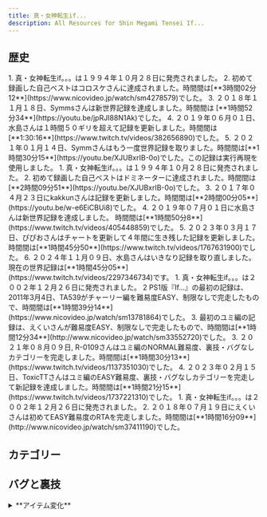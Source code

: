 ```yaml
---
title: 真・女神転生if...
description: All Resources for Shin Megami Tensei If...
---
```



<DocsHero 
    content="真・女神転生If...』は『真・女神転生』シリーズの3作目で、『SMT2』エンジンを拡張して開発され、学園舞台や、エンディングで人間のパートナーを選べることなどから、『ペルソナ』シリーズの前身とされている。"
    srcUrl={cover}
    alt="Shin Megami Tensei If... Cover"
/>

<LinkCard title="ランキング" href="https://www.speedrun.com/ja-JP/smtif" description="投稿されたRTA動画を観るようにSpeedrun.comへ"/>

## 歴史 

<Tabs>
    <TabItem label="SFC版 - ユミ">
        <Steps>
            1. 真・女神転生if。。。は１９９４年１０月２８日に発売されました。
            2. 初めて録画した自己ベストはコロスケさんに達成されました。時間間は[**3時間02分12**](https://www.nicovideo.jp/watch/sm4278579)でした。
            3. ２０１８年１１月１８日、Symmsさんは新世界記録を達成しました。時間間は [**1時間52分34**](https://youtu.be/jpRJI88N1Ak)でした。
            4. ２０１９年０６月０１日、水島さんは１時間５０ギリを超えて記録を更新しました。時間間は[**1:30:16**](https://www.twitch.tv/videos/382656890)でした。
            5. ２０２１年０１月１４日、Symmさんはもう一度世界記録を取りました。時間間は[**1時間30分15**](https://youtu.be/XJUBxrIB-0o)でした。この記録は実行再現を使用しました。
        </Steps>
    </TabItem>
    <TabItem label="SFC版 - アキラ">
        <Steps>
            1. 真・女神転生if。。。は１９９４年１０月２８日に発売されました。
            2. 初めて録画した自己ベストはドミネーターに達成されました。時間間は[**2時間09分51**](https://youtu.be/XJUBxrIB-0o)でした。
            3. ２０１７年０４月２３日にkakkunさんは記録を更新しました。時間間は[**2時間00分05**](https://youtu.be/w-e6EiCBUi8)でした。
            4. ２０１９年０７月０１日に水島さんは新世界記録を達成しました。 時間間は[**1時間50分8**](https://www.twitch.tv/videos/405448859)でした。
            5. ２０２３年０３月１７日、ぴぴおさんはチャートを更新して４年間に生き残した記録を更新しました。時間間は[**1時間45分50**](https://www.twitch.tv/videos/1767631900)でした。
            6. ２０２４年１１月０９日、水島さんはいきなり記録を取り直しました。現在の世界記録は[**1時間45分05**](https://www.twitch.tv/videos/2297346734)です。
        </Steps>
    </TabItem>
    <TabItem label="PS版 - ユミ">
        <Steps>
            1. 真・女神転生if。。。は２００２年１２月２６日に発売されました。
            2  PS1版『If...』の最初の記録は、2011年3月4日、TA539がチャーリー編を難易度EASY、制限なしで完走したもので、時間間は[**1時間39分14**](https://www.nicovideo.jp/watch/sm13781864)でした。
            3. 最初のユミ編の記録は、えくいさんが難易度EASY、制限なしで完走したもので、時間間は[**1時間12分34**](http://www.nicovideo.jp/watch/sm33552720)でした。
            3. ２０２１年０８月０９日, R-0109さんはユミ編のNORMAL難易度、裏技・バグなしカテゴリーを完走しました。時間間は[**1時間30分13**](https://www.twitch.tv/videos/1137351030)でした。
            4. ２０２３年０２月１５日、ToxicTTさんはユミ編のEASY難易度、裏技・バグなしカテゴリーを完走して新記録を達成しました。時間間は[**1時間21分15**](https://www.twitch.tv/videos/1737221310)でした。
        </Steps>
    </TabItem>
    <TabItem label="PS版 - アキラ">
        <Steps>
            1. 真・女神転生if。。。は２００２年１２月２６日に発売されました。
            2. ２０１８年０７月１９日にえくいさんは初めてEASY難易度のRTAを完走しました。時間間は[**1時間16分09**](http://www.nicovideo.jp/watch/sm37411190)でした。
        </Steps>
    </TabItem>
</Tabs>

## カテゴリー

<CardGrid>
    <Card title="ユミ編"></Card>
    <Card title="レイコ編"></Card>
    <Card title="チャーリー編"></Card>
    <Card title="アキラ編"></Card>
    <Card title="全パートナー"></Card>
    <Card title="Any%/Major Glitch"></Card>
</CardGrid>

## バグと裏技
<Tabs>
    <TabItem label="SFC版">
        <details>
        <summary>**アイテム変化**</summary>

        詳しく説明は[こちら](https://ゆめのしま.jp/shinif/shinif_waza.html)。
        この裏技はAny％で使われます。
        </details>

        <details>
        <summary>**デバッグモード**</summary>

        まさやさんの[解説動画](https://www.youtube.com/watch?v=DbLm-OP5xJc).
        </details>
       
    </TabItem>
    <TabItem label="PS版">
        <details>
        <summary>**カジノのコイン増加**</summary>

        詳しく説明は[こちら](https://ゆめのしま.jp/shinif/shinif_waza.html)。
        この裏技はUnrestrictedで使われます。
        </details>
    </TabItem>
</Tabs>

## チャート
- [ユミ編チャート](http://mizusima40.seesaa.net/category/24028320-1.html) - 水島さん
- [ユミ編チャート/女主人公](https://docs.google.com/document/d/1MRF3A1ZmV030YJqMeB40H8UMP4BQ3ARw2OzX6JrV4uA/edit?tab=t.0) - リロイさん
- [アキラ編チャート](https://mizusima40.seesaa.net/article/476133322.html) - 水島さん
- [チャーリー編チャート](https://mizusima40.seesaa.net/category/27967586-1.html) - 水島さん
- [チャーリー編チャート](https://docs.google.com/document/d/1EcKMdlEt9Xz03VRHbI6Rq9g3bjOBaCGQOEwj5GRkbxM/edit?tab=t.0) - リロイさん
- [レイコ編チャート](https://mizusima40.seesaa.net/category/28044429-1.html) - 水島さん
- [レイコ編チャート](https://docs.google.com/document/d/1eQgl9tT4RQ9i4nyvNjruuAS9XYGJxqY_1q26vf6qalU/edit?tab=t.0) - リロイさん


## 他の情報
- [atwiki (SFC)](https://w.atwiki.jp/shinmegamitenseiif/pages/16.html)
- [atwiki (PSX)](https://w.atwiki.jp/shinmegamitenseiif/pages/264.html)

## TASの動画
- [SFC版　真・女神転生if... 15:40](https://youtu.be/0apYerUf2Bg?si=vJSlI1Qk4LG29WTI)
